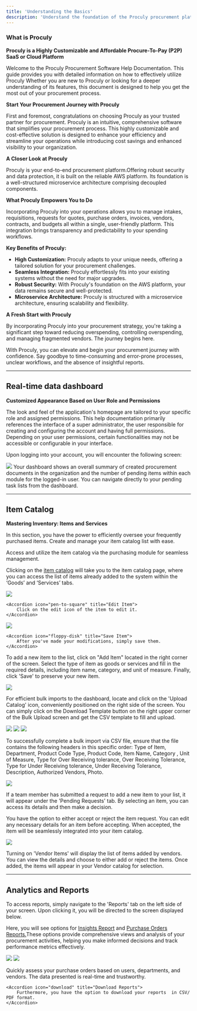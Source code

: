 ```yaml
---
title: 'Understanding the Basics'
description: 'Understand the foundation of the Proculy procurement platform and start your journey'
---
```


### What is Proculy

**Proculy is a Highly Customizable and Affordable Procure-To-Pay (P2P) SaaS or Cloud Platform**

Welcome to the Proculy Procurement Software Help Documentation. This guide provides you with detailed information on how to effectively utilize Proculy Whether you are new to Proculy or looking for a deeper understanding of its features, this document is designed to help you get the most out of your procurement process.


**Start Your Procurement Journey with Proculy**

First and foremost, congratulations on choosing Proculy as your trusted partner for procurement. Proculy is an intuitive, comprehensive software that simplifies your procurement process. This highly customizable and cost-effective solution is designed to enhance your efficiency and streamline your operations while introducing cost savings and enhanced visibility to your organization.

**A Closer Look at Proculy**

Proculy is your end-to-end procurement platform.Offering robust security and data protection, it is built  on the reliable AWS platform. Its foundation is a well-structured microservice architecture comprising decoupled components.

**What Proculy Empowers You to Do**

Incorporating Proculy into your operations allows you to manage intakes, requisitions, requests for quotes, purchase orders, invoices, vendors, contracts, and budgets all within a single, user-friendly platform. This integration brings transparency and predictability to your spending workflows.

**Key Benefits of Proculy:**

- **High Customization:** Proculy adapts to your unique needs, offering a tailored solution for your procurement challenges.
- **Seamless Integration:** Proculy effortlessly fits into your existing systems without the need for major upgrades.
- **Robust Security:** With Proculy's foundation on the AWS platform, your data remains secure and well-protected.
- **Microservice Architecture:** Proculy is structured with a microservice architecture, ensuring scalability and flexibility.

**A Fresh Start with Proculy**

By incorporating Proculy into your procurement strategy, you're taking a significant step toward reducing overspending, controlling overspending, and managing fragmented vendors. The journey begins here.

With Proculy, you can elevate and begin your procurement journey with confidence. Say goodbye to time-consuming and error-prone processes, unclear workflows, and the absence of insightful reports.

---

## Real-time data dashboard

**Customized Appearance Based on User Role and Permissions**

The look and feel of the application's homepage are tailored to your specific role and assigned permissions. This help documentation primarily references the interface of a super administrator, the user responsible for creating and configuring the account and having full permissions. Depending on your user permissions, certain functionalities may not be accessible or configurable in your interface.

Upon logging into your account, you will encounter the following screen:

<Frame>
    <img src="/images/1.png" style={{borderRadius: '0.5rem'}}/>
</Frame>

<Info>
Your dashboard shows an overall summary of created procurement documents in the organization and the number of pending items within each module for the logged-in user. You can navigate directly to your pending task lists from the dashboard.
</Info>

---

## Item Catalog

**Mastering Inventory: Items and Services**

In this section, you have the power to efficiently oversee your frequently purchased items. Create and manage your item catalog list with ease.

Access and utilize the item catalog via the purchasing module for seamless management.

Clicking on the <a href="https://buyer.proculy.com/app/inventory/item-master" target="_blank">item catalog</a> will take you to the item catalog page, where you can access the list of items already added to the system within the ‘Goods’ and ‘Services’ tabs.

<Frame>
    <img src="/images/2.png" style={{borderRadius: '0.5rem'}}/>
</Frame>

<AccordionGroup>

    <Accordion icon="pen-to-square" title="Edit Item">
        Click on the edit icon of the item to edit it.
    </Accordion>

</AccordionGroup>


<Frame>
    <img src="/images/3.png" style={{borderRadius: '0.5rem'}}/>
</Frame>

<AccordionGroup>

    <Accordion icon="floppy-disk" title="Save Item">
        After you've made your modifications, simply save them.
    </Accordion>

</AccordionGroup>

To add a new item to the list, click on "Add Item" located in the right corner of the screen. Select the type of item as goods or services and fill in the required details, including item name, category, and unit of measure. Finally, click 'Save' to preserve your new item.

<Frame>
    <img src="/images/4.png" style={{borderRadius: '0.5rem'}}/>
</Frame>


For efficient bulk imports to the dashboard, locate and click on the 'Upload Catalog' icon, conveniently positioned on the right side of the screen. You can simply click on the Download Template button on the right upper corner of the Bulk Upload screen and get the CSV template to fill and upload.

<Frame>
    <img src="/images/5.png" style={{borderRadius: '0.5rem'}}/>
</Frame>
<Frame>
    <img src="/images/6.png" style={{borderRadius: '0.5rem'}}/>
</Frame>

<Frame>
    <img src="/images/7.png" style={{borderRadius: '0.5rem'}}/>
</Frame>

To successfully complete a bulk import via CSV file, ensure that the file contains the following headers in this specific order: Type of Item, Department, Product Code Type, Product Code, Item Name, Category , Unit of Measure, Type for Over Receiving tolerance, Over Receiving Tolerance, Type for Under Receiving tolerance, Under Receiving Tolerance, Description, Authorized Vendors, Photo.

<Frame>
    <img src="/images/8.png" style={{borderRadius: '0.5rem'}}/>
</Frame>

If a team member has submitted a request to add a new item to your list, it will appear under the 'Pending Requests' tab. By selecting an item, you can access its details and then make a decision.

You have the option to either accept or reject the item request. You can edit any necessary details for an item before accepting. When accepted, the item will be seamlessly integrated into your item catalog.

<Frame>
    <img src="/images/9.png" style={{borderRadius: '0.5rem'}}/>
</Frame>

Turning on 'Vendor Items' will display the list of items added by vendors. You can view the details and choose to either add or reject the items. Once added, the items will appear in your Vendor catalog for selection.

---

## Analytics and Reports

To access reports, simply navigate to the 'Reports' tab on the left side of your screen. Upon clicking it, you will be directed to the screen displayed below.

Here, you will see options for <a href="https://buyer.proculy.com/app/reports/common-reports" target="_blank">Insights Report</a>  and <a href="https://proculy.com/app/reports/purchase-orders-by-users" target="_blank">Purchase Orders Reports.</a>These options provide comprehensive views and analysis of your procurement activities, helping you make informed decisions and track performance metrics effectively.

<Frame>
    <img src="/images/10.png" style={{borderRadius: '0.5rem'}}/>
</Frame>

<Frame>
    <img src="/images/11.png" style={{borderRadius: '0.5rem'}}/>
</Frame>

Quickly assess your purchase orders based on users, departments, and vendors.  The data presented is real-time and trustworthy.

<AccordionGroup>

    <Accordion icon="download" title="Download Reports">
        Furthermore, you have the option to download your reports  in CSV/ PDF format.
    </Accordion>

</AccordionGroup>




